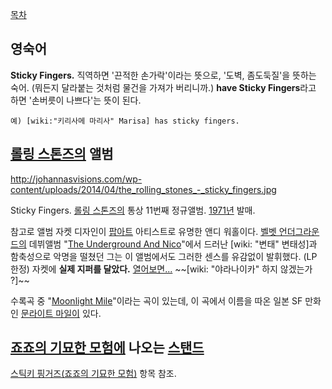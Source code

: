 [[목차]]

== 영숙어 ==

'''Sticky Fingers.''' 직역하면 '끈적한 손가락'이라는 뜻으로, '도벽, 좀도둑질'을 뜻하는 숙어. (뭐든지 달라붙는 것처럼 물건을 가져가 버리니까.) '''have Sticky Fingers'''라고 하면 '손버릇이 나쁘다'는 뜻이 된다.

 예) [wiki:"키리사메 마리사" Marisa] has sticky fingers.

== [[롤링 스톤즈]]의 앨범 ==

http://johannasvisions.com/wp-content/uploads/2014/04/the_rolling_stones_-_sticky_fingers.jpg

Sticky Fingers. [[롤링 스톤즈]]의 통상 11번째 정규앨범. [[1971년]] 발매.

참고로 앨범 자켓 디자인이 [[팝아트]] 아티스트로 유명한 앤디 워홀이다. [[벨벳 언더그라운드]]의 데뷔앨범 "[[The Underground And Nico]]"에서 드러난 [wiki: "변태" 변태성]과 함축성으로 악명을 떨쳤던 그는 이 앨범에서도 그러한 센스를 유감없이 발휘했다. (LP 한정) 자켓에 '''실제 지퍼를 달았다.''' [http://25.media.tumblr.com/tumblr_lngnfvyF9U1qgu4c9o1_r3_500.jpg 열어보면...] ~~[wiki: "야라나이카" 하지 않겠는가 ?]~~

수록곡 중 "[http://www.youtube.com/watch?v=0Gy3PH4Sf6g Moonlight Mile]"이라는 곡이 있는데, 이 곡에서 이름을 따온 일본 SF 만화인 [[문라이트 마일]]이 있다.

== [[죠죠의 기묘한 모험]]에 나오는 [[스탠드]] ==

[[스틱키 핑거즈(죠죠의 기묘한 모험)]] 항목 참조.

